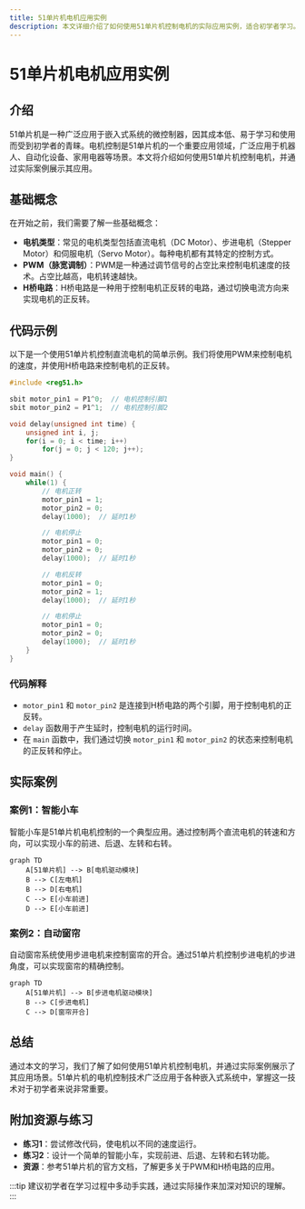 ```yaml
---
title: 51单片机电机应用实例
description: 本文详细介绍了如何使用51单片机控制电机的实际应用实例，适合初学者学习。内容涵盖基础概念、代码示例、实际案例以及总结与练习。
---
```


# 51单片机电机应用实例

## 介绍

51单片机是一种广泛应用于嵌入式系统的微控制器，因其成本低、易于学习和使用而受到初学者的青睐。电机控制是51单片机的一个重要应用领域，广泛应用于机器人、自动化设备、家用电器等场景。本文将介绍如何使用51单片机控制电机，并通过实际案例展示其应用。

## 基础概念

在开始之前，我们需要了解一些基础概念：

- **电机类型**：常见的电机类型包括直流电机（DC Motor）、步进电机（Stepper Motor）和伺服电机（Servo Motor）。每种电机都有其特定的控制方式。
- **PWM（脉宽调制）**：PWM是一种通过调节信号的占空比来控制电机速度的技术。占空比越高，电机转速越快。
- **H桥电路**：H桥电路是一种用于控制电机正反转的电路，通过切换电流方向来实现电机的正反转。

## 代码示例

以下是一个使用51单片机控制直流电机的简单示例。我们将使用PWM来控制电机的速度，并使用H桥电路来控制电机的正反转。

```c
#include <reg51.h>

sbit motor_pin1 = P1^0;  // 电机控制引脚1
sbit motor_pin2 = P1^1;  // 电机控制引脚2

void delay(unsigned int time) {
    unsigned int i, j;
    for(i = 0; i < time; i++)
        for(j = 0; j < 120; j++);
}

void main() {
    while(1) {
        // 电机正转
        motor_pin1 = 1;
        motor_pin2 = 0;
        delay(1000);  // 延时1秒

        // 电机停止
        motor_pin1 = 0;
        motor_pin2 = 0;
        delay(1000);  // 延时1秒

        // 电机反转
        motor_pin1 = 0;
        motor_pin2 = 1;
        delay(1000);  // 延时1秒

        // 电机停止
        motor_pin1 = 0;
        motor_pin2 = 0;
        delay(1000);  // 延时1秒
    }
}
```

### 代码解释

- `motor_pin1` 和 `motor_pin2` 是连接到H桥电路的两个引脚，用于控制电机的正反转。
- `delay` 函数用于产生延时，控制电机的运行时间。
- 在 `main` 函数中，我们通过切换 `motor_pin1` 和 `motor_pin2` 的状态来控制电机的正反转和停止。

## 实际案例

### 案例1：智能小车

智能小车是51单片机电机控制的一个典型应用。通过控制两个直流电机的转速和方向，可以实现小车的前进、后退、左转和右转。

```mermaid
graph TD
    A[51单片机] --> B[电机驱动模块]
    B --> C[左电机]
    B --> D[右电机]
    C --> E[小车前进]
    D --> E[小车前进]
```

### 案例2：自动窗帘

自动窗帘系统使用步进电机来控制窗帘的开合。通过51单片机控制步进电机的步进角度，可以实现窗帘的精确控制。

```mermaid
graph TD
    A[51单片机] --> B[步进电机驱动模块]
    B --> C[步进电机]
    C --> D[窗帘开合]
```

## 总结

通过本文的学习，我们了解了如何使用51单片机控制电机，并通过实际案例展示了其应用场景。51单片机的电机控制技术广泛应用于各种嵌入式系统中，掌握这一技术对于初学者来说非常重要。

## 附加资源与练习

- **练习1**：尝试修改代码，使电机以不同的速度运行。
- **练习2**：设计一个简单的智能小车，实现前进、后退、左转和右转功能。
- **资源**：参考51单片机的官方文档，了解更多关于PWM和H桥电路的应用。

:::tip
建议初学者在学习过程中多动手实践，通过实际操作来加深对知识的理解。
:::